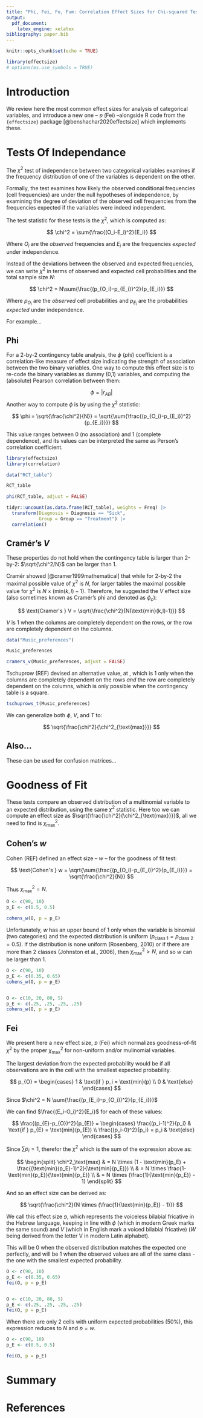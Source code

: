 ```yaml
---
title: "Phi, Fei, Fo, Fum: Correlation Effect Sizes for Chi-squared Tests"
output: 
  pdf_document:
    latex_engine: xelatex
bibliography: paper.bib
---
```


```r
knitr::opts_chunk$set(echo = TRUE)

library(effectsize)
# options(es.use_symbols = TRUE)
```

# Introduction

<!-- Blah blah blah effect sizes are important. -->

We review here the most common effect sizes for analysis of categorical variables, and introduce a new one -- $פ$ (Fei)  --alongside R code from the `{effectsize}` package [@benshachar2020effectsize] which implements these.

# Tests Of Independance

The $\chi^2$ test of independence between two categorical variables examines if the frequency distribution of one of the variables is dependent on the other. 

Formally, the test examines how likely the observed conditional frequencies (cell frequencies) are under the null hypotheses of independence, by examining the degree of deviation of the observed cell frequencies from the frequencies expected if the variables were indeed independent.

The test statistic for these tests is the $\chi^2$, which is computed as:

$$
\chi^2 = \sum{\frac{(O_i-E_i)^2}{E_i}}
$$

Where $O_i$ are the *observed* frequencies and $E_i$ are the frequencies *expected* under independence. 

Instead of the deviations between the observed and expected frequencies, we can write $\chi^2$ in terms of observed and expected cell probabilities and the total sample size $N$:

$$
\chi^2 = N\sum{\frac{(p_{O_i}-p_{E_i})^2}{p_{E_i}}}
$$

Where $p_{O_i}$ are the *observed* cell probabilities and $p_{E_i}$ are the probabilities *expected* under independence.

For example... <!-- use a real world example -->

<!-- How about using Titanic dataset and checking if survival status and sex were independent of each other -->

## Phi

For a 2-by-2 contingency table analysis, the $\phi$ (*phi*) coefficient is a correlation-like measure of effect size indicating the strength of association between the two binary variables. One way to compute this effect size is to re-code the binary variables as dummy (0,1) variables, and computing the (absolute) Pearson correlation between them:

$$
\phi = |r_{AB}|
$$
Another way to compute $\phi$ is by using the $\chi^2$ statistic:

$$
\phi = \sqrt{\frac{\chi^2}{N}} = \sqrt{\sum{\frac{(p_{O_i}-p_{E_i})^2}{p_{E_i}}}}
$$

This value ranges between 0 (no association) and 1 (complete dependence), and its values can be interpreted the same as Person's correlation coefficient.

```r
library(effectsize)
library(correlation)

data("RCT_table")

RCT_table

phi(RCT_table, adjust = FALSE)

tidyr::uncount(as.data.frame(RCT_table), weights = Freq) |>
  transform(Diagnosis = Diagnosis == "Sick",
            Group = Group == "Treatment") |> 
  correlation()
```

## Cramér's *V*

These properties do not hold when the contingency table is larger than 2-by-2: $\sqrt{\chi^2/N}$ can be larger than 1.

Cramér showed [@cramer1999mathematical] that while for 2-by-2 the maximal possible value of $\chi^2$ is $N$, for larger tables the maximal possible value for $\chi^2$ is $N\times (\text{min}(k,l)-1)$. Therefore, he suggested the $V$ effect size (also sometimes known as Cramér's phi and denoted as $\phi_{c}$):

$$
\text{Cramer's } V = \sqrt{\frac{\chi^2}{N(\text{min}(k,l)-1)}}
$$

*V* is 1 when the columns are completely dependent on the rows, or the row are completely dependent on the columns.

```r
data("Music_preferences")

Music_preferences

cramers_v(Music_preferences, adjust = FALSE)
```

Tschuprow (REF) devised an alternative value, at <value>, which is 1 only when the columns are completely dependent on the rows *and* the row are completely dependent on the columns, which is only possible when the contingency table is a square.

```r
tschuprows_t(Music_preferences)
```

We can generalize both $\phi$, $V$, and $T$ to:

$$
\sqrt{\frac{\chi^2}{\chi^2_{\text{max}}}}
$$

## Also...

These can be used for confusion matrices... <!-- show that Matthew's correlation coefficient is equal to Phi. -->

# Goodness of Fit

These tests compare an observed distribution of a multinomial variable to an expected distribution, using the same $\chi^2$ statistic. Here too we can compute an effect size as $\sqrt{\frac{\chi^2}{\chi^2_{\text{max}}}}$, all we need to find is $\chi^2_{\text{max}}$.

## Cohen's *w*

Cohen (REF) defined an effect size -- *w* -- for the goodness of fit test:

$$
\text{Cohen's } w = \sqrt{\sum{\frac{(p_{O_i}-p_{E_i})^2}{p_{E_i}}}} = \sqrt{\frac{\chi^2}{N}}
$$

Thus $\chi^2_\text{max} = N$.

```r
O <- c(90, 10)
p_E <- c(0.5, 0.5)

cohens_w(O, p = p_E)
```

Unfortunately, *w* has an upper bound of 1 only when the variable is binomial (two categories) and the expected distribution is uniform ($p_{\text{class 1}} = p_{\text{class 2}} = 0.5$). If the distribution is none uniform (Rosenberg, 2010) or if there are more than 2 classes (Johnston et al., 2006), then $\chi^2_\text{max} > N$, and so *w* can be larger than 1.

```r
O <- c(90, 10)
p_E <- c(0.35, 0.65)
cohens_w(O, p = p_E)


O <- c(10, 20, 80, 5)
p_E <- c(.25, .25, .25, .25)
cohens_w(O, p = p_E)
```

## Fei

We present here a new effect size, $פ$ (Fei) which normalizes goodness-of-fit $\chi^2$ by the proper $\chi^2_\text{max}$ for non-uniform and/or mulinomial variables.

The largest deviation from the expected probability would be if all observations are in the cell with the smallest expected probability.

$$
p_{O} = 
\begin{cases}
1 & \text{if } p_i = \text{min}(p) \\
0 & \text{else}
\end{cases}
$$

Since $\chi^2 = N \sum{\frac{(p_{E_i}-p_{O_i})^2}{p_{E_i}}}$

We can find $\frac{(E_i-O_i)^2}{E_i}$ for each of these values:

$$
\frac{(p_{E}-p_{O})^2}{p_{E}} = 
\begin{cases}
\frac{(p_i-1)^2}{p_i} & \text{if } p_{E} = \text{min}(p_{E}) \\
\frac{(p_i-0)^2}{p_i} = p_i & \text{else}
\end{cases}
$$

Since $\sum{p_i}=1$, therefor the $\chi^2$ which is the sum of the expression above as:

$$
\begin{split}
\chi^2_\text{max} & = N \times (1 - \text{min}(p_E) + \frac{(\text{min}(p_E)-1)^2}{\text{min}(p_E)}) \\
 & = N \times \frac{1-\text{min}(p_E)}{\text{min}(p_E)} \\
 & = N \times (\frac{1}{\text{min}(p_E)} - 1)
\end{split}
$$

And so an effect size can be derived as: 

$$
\sqrt{\frac{\chi^2}{N \times (\frac{1}{\text{min}(p_E)} - 1)}}
$$

We call this effect size $פ$, which represents the voiceless bilabial fricative in the Hebrew language, keeping in line with $\phi$ (which in modern Greek marks the same sound) and $V$ (which in English mark a voiced bilabial fricative) ($W$ being derived from the letter V in modern Latin alphabet).

This will be 0 when the observed distribution matches the expected one perfectly, and will be 1 when the observed values are all of the same class - the one with the smallest expected probability.

```r
O <- c(90, 10)
p_E <- c(0.35, 0.65)
fei(O, p = p_E)


O <- c(10, 20, 80, 5)
p_E <- c(.25, .25, .25, .25)
fei(O, p = p_E)
```

When there are only 2 cells with uniform expected probabilities (50%), this expression reduces to $N$ and $פ = w$.

```r
O <- c(90, 10)
p_E <- c(0.5, 0.5)

fei(O, p = p_E)
```

# Summary



# References
